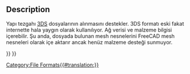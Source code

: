 <languages/>

{{Docnav
|[[Arch_JSON|JSON]]
|[[Arch_SHP|SHP]]
|[[BIM_Workbench|BIM]]
|IconL=
|IconR=
|IconC=Workbench_BIM.svg
}}

{{TOCright}}

== Description ==

<div class="mw-translate-fuzzy">
Yapı tezgahı [https://en.wikipedia.org/wiki/.3ds 3DS] dosyalarının alınmasını destekler. 3DS formatı eski fakat internette hala yaygın olarak kullanılıyor. Ağ verisi ve malzeme bilgisi içerebilir. Şu anda, dosyada bulunan mesh nesnelerini FreeCAD mesh nesneleri olarak içe aktarır ancak henüz malzeme desteği sunmuyor.
</div>


<div class="mw-translate-fuzzy">
{{docnav|[[Arch JSON|JSON]]||[[Arch_Workbench|Arch Module]]}}
</div>

{{BIM_Tools_navi{{#translation:}}}}
{{Userdocnavi{{#translation:}}}}
[[Category:File Formats{{#translation:}}]]